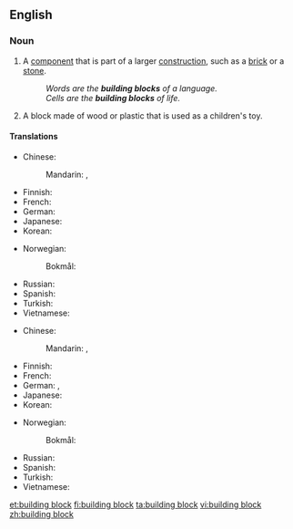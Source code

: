 ==English==

===Noun===
{{en-noun|head=[[building]] [[block]]}}

# A [[component]] that is part of a larger [[construction]], such as a [[brick]] or a [[stone]].
#: ''Words are the '''building blocks''' of a language.''
#: ''Cells are the '''building blocks''' of life.''
# A block made of wood or plastic that is used as a children's toy.

====Translations====
{{trans-top|component that is part of a larger construction}}
* Chinese:
*: Mandarin: {{t+|cmn|基礎|sc=Hani}}, {{t+|cmn|基础|tr=jīchǔ|sc=Hani}}
* Finnish: {{t|fi|rakennusosa}}
* French: {{t-needed|fr}}
* German: {{t+|de|Baustein|m}}
* Japanese: {{t-needed|ja}}
* Korean: {{t-needed|ko}}
{{trans-mid}}
* Norwegian:
*: Bokmål: {{t|nb|byggeblokk|m|f}}
* Russian: {{t|ru|строи́тельный блок|m}}
* Spanish: {{t-needed|es}}
* Turkish: {{t+|tr|yapı taşı}}
* Vietnamese: {{t-needed|vi}}
{{trans-bottom}}

{{trans-top|block made of wood or plastic that is used as a children's toy}}
* Chinese:
*: Mandarin: {{t+|cmn|積木|sc=Hani}}, {{t+|cmn|积木|tr=jīmù|sc=Hani}}
* Finnish: {{t|fi|rakennuspalikka}}
* French: {{t+|fr|cube|m}}
* German: {{t+|de|Bauklotz|m}}, {{t|de|Spielbaustein|m}}
* Japanese: {{t-needed|ja}}
* Korean: {{t-needed|ko}}
{{trans-mid}}
* Norwegian:
*: Bokmål: {{t|nb|byggeblokk|m|f}}
* Russian: {{t+|ru|ку́бик|m}}
* Spanish: {{t-needed|es}}
* Turkish: {{t-check|tr|[[inşaat kutusu]] [[parçası]]}} {{attention|tr|2=was "[[inşaat kutusu]] [[parçası]]" - assumed sum-of-parts; if an idiom, remove the wikilinks to the individual words. see [[User:Kephir/gadgets/xte#Translation_fixing]]}}
* Vietnamese: {{t-needed|vi}}
{{trans-bottom}}

[[et:building block]]
[[fi:building block]]
[[ta:building block]]
[[vi:building block]]
[[zh:building block]]